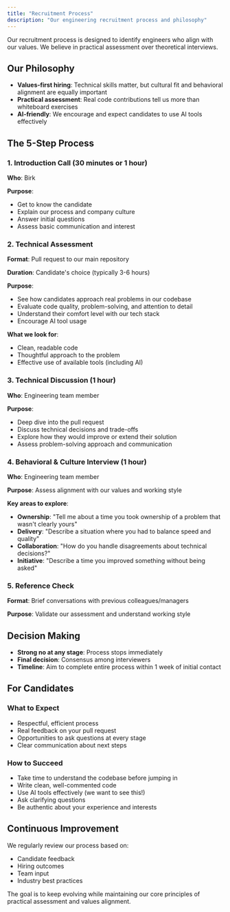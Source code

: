 ```yaml
---
title: "Recruitment Process"
description: "Our engineering recruitment process and philosophy"
---
```


Our recruitment process is designed to identify engineers who align with our values. We believe in practical assessment over theoretical interviews.

## Our Philosophy

- **Values-first hiring**: Technical skills matter, but cultural fit and behavioral alignment are equally important
- **Practical assessment**: Real code contributions tell us more than whiteboard exercises
- **AI-friendly**: We encourage and expect candidates to use AI tools effectively

## The 5-Step Process

### 1. Introduction Call (30 minutes or 1 hour)
**Who**: Birk

**Purpose**:
- Get to know the candidate
- Explain our process and company culture
- Answer initial questions
- Assess basic communication and interest

### 2. Technical Assessment
**Format**: Pull request to our main repository

**Duration**: Candidate's choice (typically 3-6 hours)

**Purpose**:
- See how candidates approach real problems in our codebase
- Evaluate code quality, problem-solving, and attention to detail
- Understand their comfort level with our tech stack
- Encourage AI tool usage

**What we look for**:
- Clean, readable code
- Thoughtful approach to the problem
- Effective use of available tools (including AI)

### 3. Technical Discussion (1 hour)
**Who**: Engineering team member

**Purpose**:
- Deep dive into the pull request
- Discuss technical decisions and trade-offs
- Explore how they would improve or extend their solution
- Assess problem-solving approach and communication

### 4. Behavioral & Culture Interview (1 hour)
**Who**: Engineering team member

**Purpose**: Assess alignment with our values and working style

**Key areas to explore**:
- **Ownership**: "Tell me about a time you took ownership of a problem that wasn't clearly yours"
- **Delivery**: "Describe a situation where you had to balance speed and quality"
- **Collaboration**: "How do you handle disagreements about technical decisions?"
- **Initiative**: "Describe a time you improved something without being asked"

### 5. Reference Check
**Format**: Brief conversations with previous colleagues/managers

**Purpose**: Validate our assessment and understand working style

## Decision Making

- **Strong no at any stage**: Process stops immediately
- **Final decision**: Consensus among interviewers
- **Timeline**: Aim to complete entire process within 1 week of initial contact

## For Candidates

### What to Expect
- Respectful, efficient process
- Real feedback on your pull request
- Opportunities to ask questions at every stage
- Clear communication about next steps

### How to Succeed
- Take time to understand the codebase before jumping in
- Write clean, well-commented code
- Use AI tools effectively (we want to see this!)
- Ask clarifying questions
- Be authentic about your experience and interests

## Continuous Improvement

We regularly review our process based on:
- Candidate feedback
- Hiring outcomes
- Team input
- Industry best practices

The goal is to keep evolving while maintaining our core principles of practical assessment and values alignment.
